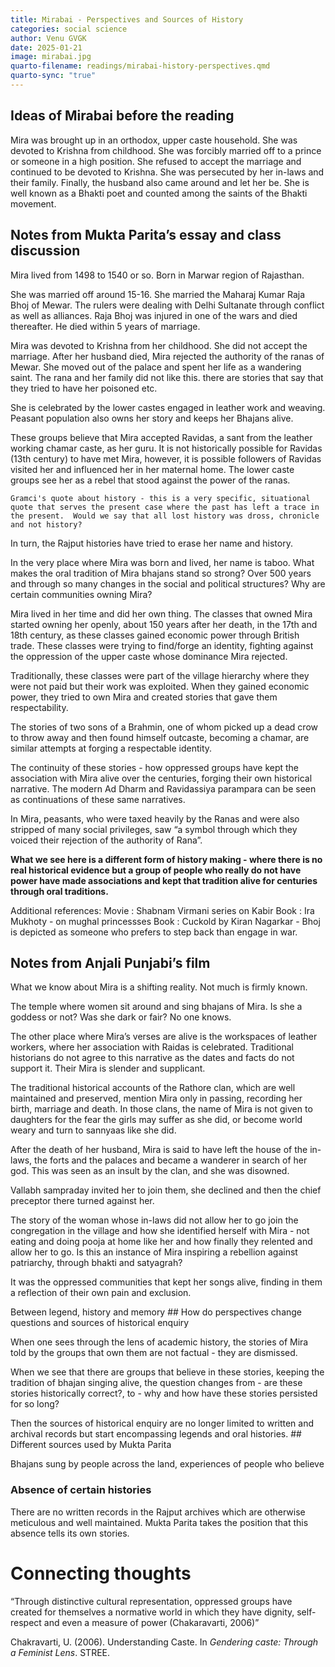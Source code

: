 ```yaml
---
title: Mirabai - Perspectives and Sources of History
categories: social science
author: Venu GVGK
date: 2025-01-21
image: mirabai.jpg
quarto-filename: readings/mirabai-history-perspectives.qmd
quarto-sync: "true"
---
```


## Ideas of Mirabai before the reading

Mira was brought up in an orthodox, upper caste household. She was devoted to Krishna from childhood. She was forcibly married off to a prince or someone in a high position. She refused to accept the marriage and continued to be devoted to Krishna. She was persecuted by her in-laws and their family. Finally, the husband also came around and let her be. She is well known as a Bhakti poet and counted among the saints of the Bhakti movement. 

## Notes from Mukta Parita's essay and class discussion

Mira lived from 1498 to 1540 or so. Born in Marwar region of Rajasthan.  

She was married off around 15-16. She married the Maharaj Kumar Raja Bhoj of Mewar. The rulers were dealing with Delhi Sultanate through conflict as well as alliances. Raja Bhoj was injured in one of the wars and died thereafter. He died within 5 years of marriage. 

Mira was devoted to Krishna from her childhood. She did not accept the marriage. After her husband died, Mira rejected the authority of the ranas of Mewar. She moved out of the palace and spent her life as a wandering saint. The rana and her family did not like this. there are stories that say that they tried to have her poisoned etc. 

She is celebrated by the lower castes engaged in leather work and weaving. Peasant population also owns her story and keeps her Bhajans alive. 

These groups believe that Mira accepted Ravidas, a sant from the leather working chamar caste, as her guru. It is not historically possible for Ravidas (13th century) to have met Mira, however, it is possible followers of Ravidas visited her and influenced her in her maternal home. The lower caste groups see her as a rebel that stood against the power of the ranas. 

	Gramci's quote about history - this is a very specific, situational quote that serves the present case where the past has left a trace in the present.  Would we say that all lost history was dross, chronicle and not history?

In turn, the Rajput histories have tried to erase her name and history. 

In the very place where Mira was born and lived, her name is taboo. What makes the oral tradition of Mira bhajans stand so strong? Over 500 years and through so many changes in the social and political structures? Why are certain communities owning Mira? 

Mira lived in her time and did her own thing. The classes that owned Mira started owning her openly, about 150 years after her death, in the 17th and 18th century, as these classes gained economic power through British trade. These classes were trying to find/forge an identity, fighting against the oppression of the upper caste whose dominance Mira rejected. 

Traditionally, these classes were part of the village hierarchy where they were not paid but their work was exploited. When they gained economic power, they tried to own Mira and created stories that gave them respectability. 

The stories of two sons of a Brahmin, one of whom picked up a dead crow to throw away and then found himself outcaste, becoming a chamar, are similar attempts at forging a respectable identity. 

The continuity of these stories - how oppressed groups have kept the association with Mira alive over the centuries, forging their own historical narrative. The modern Ad Dharm and Ravidassiya parampara can be seen as continuations of these same narratives. 

In Mira, peasants, who were taxed heavily by the Ranas and were also stripped of many social privileges, saw "a symbol through which they voiced their rejection of the authority of Rana". 

**What we see here is a different form of history making - where there is no real historical evidence but a group of people who really do not have power have made associations and kept that tradition alive for centuries through oral traditions.**

Additional references:
Movie : Shabnam Virmani series on Kabir 
Book : Ira Mukhoty - on mughal princessses
Book : Cuckold by Kiran Nagarkar - Bhoj is depicted as someone who prefers to step back than engage in war. 

## Notes from Anjali Punjabi's film

What we know about Mira is a shifting reality. Not much is firmly known. 

The temple where women sit around and sing bhajans of Mira. Is she a goddess or not? Was she dark or fair? No one knows. 

The other place where Mira's verses are alive is the workspaces of leather workers, where her association with Raidas is celebrated. Traditional historians do not agree to this narrative as the dates and facts do not support it. Their Mira is slender and supplicant. 

The traditional historical accounts of the Rathore clan, which are well maintained and preserved, mention Mira only in passing, recording her birth, marriage and death. In those clans, the name of Mira is not given to daughters for the fear the girls may suffer as she did, or become world weary and turn to sannyaas like she did. 

After the death of her husband, Mira is said to have left the house of the in-laws, the forts and the palaces and became a wanderer in search of her god. This was seen as an insult by the clan, and she was disowned. 

Vallabh sampraday invited her to join them, she declined and then the chief preceptor there turned against her. 

The story of the woman whose in-laws did not allow her to go join the congregation in the village and how she identified herself with Mira - not eating and doing pooja at home like her and how finally they relented and allow her to go. Is this an instance of Mira inspiring a rebellion against patriarchy, through bhakti and satyagrah? 

It was the oppressed communities that kept her songs alive, finding in them a reflection of their own pain and exclusion. 

Between legend, history and memory
## How do perspectives change questions and sources of historical enquiry

When one sees through the lens of academic history, the stories of Mira told by the groups that own them are not factual - they are dismissed. 

When we see that there are groups that believe in these stories, keeping the tradition of bhajan singing alive, the question changes from - are these stories historically correct?, to - why and how have these stories persisted for so long? 

Then the sources of historical enquiry are no longer limited to written and archival records but start encompassing legends and oral histories. 
## Different sources used by Mukta Parita 

Bhajans sung by people across the land, experiences of people who believe

### Absence of certain histories 

There are no written records in the Rajput archives which are otherwise meticulous and well maintained. Mukta Parita takes the position that this absence tells its own stories. 


# Connecting thoughts

"Through distinctive cultural representation, oppressed groups have created for themselves a normative world in which they have dignity, self-respect and even a measure of power (Chakaravarti, 2006)"



Chakravarti, U. (2006). Understanding Caste. In _Gendering caste: Through a Feminist Lens_. STREE.